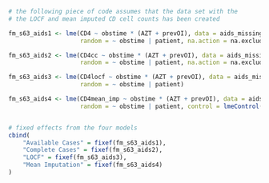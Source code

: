 ```r
# the following piece of code assumes that the data set with the 
# the LOCF and mean imputed CD cell counts has been created

fm_s63_aids1 <- lme(CD4 ~ obstime * (AZT + prevOI), data = aids_missings,
                    random = ~ obstime | patient, na.action = na.exclude)

fm_s63_aids2 <- lme(CD4cc ~ obstime * (AZT + prevOI), data = aids_missings,
                    random = ~ obstime | patient, na.action = na.exclude)

fm_s63_aids3 <- lme(CD4locf ~ obstime * (AZT + prevOI), data = aids_missings,
                    random = ~ obstime | patient)

fm_s63_aids4 <- lme(CD4mean_imp ~ obstime * (AZT + prevOI), data = aids_missings,
                    random = ~ obstime | patient, control = lmeControl(opt = "optim"))


# fixed effects from the four models
cbind(
    "Available Cases" = fixef(fm_s63_aids1),
    "Complete Cases" = fixef(fm_s63_aids2),
    "LOCF" = fixef(fm_s63_aids3),
    "Mean Imputation" = fixef(fm_s63_aids4)
)
```
